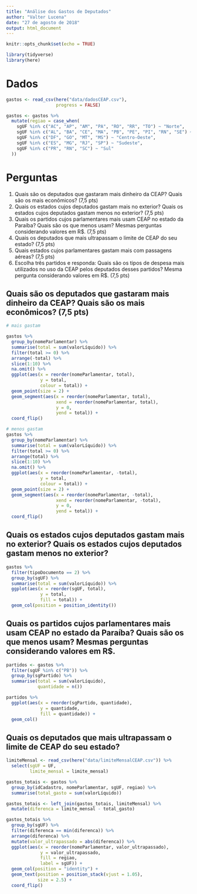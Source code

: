 ```yaml
---
title: "Análise dos Gastos de Deputados"
author: "Valter Lucena"
date: "27 de agosto de 2018"
output: html_document
---
```


```r
knitr::opts_chunk$set(echo = TRUE)
```

```r
library(tidyverse)
library(here)
```

# Dados

```r
gastos <- read_csv(here("data/dadosCEAP.csv"),
                   progress = FALSE)

gastos <- gastos %>% 
  mutate(regiao = case_when(
    sgUF %in% c("AC", "AP", "AM", "PA", "RO", "RR", "TO") ~ "Norte",
    sgUF %in% c("AL", "BA", "CE", "MA", "PB", "PE", "PI", "RN", "SE") ~ "Nordeste",
    sgUF %in% c("DF", "GO", "MT", "MS") ~ "Centro-Oeste",
    sgUF %in% c("ES", "MG", "RJ", "SP") ~ "Sudeste",
    sgUF %in% c("PR", "RN", "SC") ~ "Sul"
  ))

```


# Perguntas

1. Quais são os deputados que gastaram mais dinheiro da CEAP? Quais são os mais econômicos? (7,5 pts)
2. Quais os estados cujos deputados gastam mais no exterior? Quais os estados cujos deputados gastam menos no exterior? (7,5 pts)
3. Quais os partidos cujos parlamentares mais usam CEAP no estado da Paraíba? Quais são os que menos usam? Mesmas perguntas considerando valores em R$. (7,5 pts)
4. Quais os deputados que mais ultrapassam o limite de CEAP do seu estado? (7,5 pts)
5. Quais estados cujos parlamentares gastam mais com passagens aéreas? (7,5 pts)
6. Escolha três partidos e responda: Quais são os tipos de despesa mais utilizados no uso da CEAP pelos deputados desses partidos? Mesma pergunta considerando valores em R$. (7,5 pts)

## Quais são os deputados que gastaram mais dinheiro da CEAP? Quais são os mais econômicos? (7,5 pts)


```r

# mais gastam

gastos %>% 
  group_by(nomeParlamentar) %>% 
  summarise(total = sum(valorLíquido)) %>% 
  filter(total >= 0) %>% 
  arrange(-total) %>% 
  slice(1:10) %>%
  na.omit() %>% 
  ggplot(aes(x = reorder(nomeParlamentar, total),
             y = total,
             colour = total)) +
  geom_point(size = 2) +
  geom_segment(aes(x = reorder(nomeParlamentar, total),
                   xend = reorder(nomeParlamentar, total),
                   y = 0,
                   yend = total)) +
  coord_flip()
```

 
```r
# menos gastam
gastos %>% 
  group_by(nomeParlamentar) %>% 
  summarise(total = sum(valorLíquido)) %>% 
  filter(total >= 0) %>% 
  arrange(total) %>% 
  slice(1:10) %>%
  na.omit() %>% 
  ggplot(aes(x = reorder(nomeParlamentar, -total),
             y = total,
             colour = total)) +
  geom_point(size = 2) +
  geom_segment(aes(x = reorder(nomeParlamentar, -total),
                   xend = reorder(nomeParlamentar, -total),
                   y = 0,
                   yend = total)) +
  coord_flip()
```

## Quais os estados cujos deputados gastam mais no exterior? Quais os estados cujos deputados gastam menos no exterior?

```r
gastos %>%
  filter(tipoDocumento == 2) %>% 
  group_by(sgUF) %>%
  summarise(total = sum(valorLíquido)) %>% 
  ggplot(aes(x = reorder(sgUF, total),
             y = total,
             fill = total)) +
  geom_col(position = position_identity())
```

## Quais os partidos cujos parlamentares mais usam CEAP no estado da Paraíba? Quais são os que menos usam? Mesmas perguntas considerando valores em R$.

```r
partidos <- gastos %>% 
  filter(sgUF %in% c("PB")) %>% 
  group_by(sgPartido) %>%
  summarise(total = sum(valorLíquido), 
            quantidade = n())

partidos %>% 
  ggplot(aes(x = reorder(sgPartido, quantidade),
             y = quantidade,
             fill = quantidade)) +
  geom_col()

```

## Quais os deputados que mais ultrapassam o limite de CEAP do seu estado? 

```r
limiteMensal <- read_csv(here("data/limiteMensalCEAP.csv")) %>% 
  select(sgUF = UF,
         limite_mensal = limite_mensal)

gastos_totais <- gastos %>% 
  group_by(idCadastro, nomeParlamentar, sgUF, regiao) %>% 
  summarise(total_gasto = sum(valorLíquido))

gastos_totais <- left_join(gastos_totais, limiteMensal) %>% 
  mutate(diferenca = limite_mensal - total_gasto)

gastos_totais %>% 
  group_by(sgUF) %>% 
  filter(diferenca == min(diferenca)) %>% 
  arrange(diferenca) %>% 
  mutate(valor_ultrapassado = abs(diferenca)) %>% 
  ggplot(aes(x = reorder(nomeParlamentar, valor_ultrapassado),
             y = valor_ultrapassado,
             fill = regiao,
             label = sgUF)) +
  geom_col(position = "identity") +
  geom_text(position = position_stack(vjust = 1.05),
            size = 2.5) +
  coord_flip()
```

